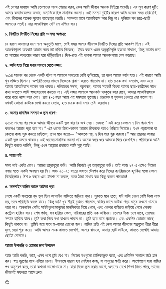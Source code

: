 এই লেখার মাধ্যমে আমি তোমাদের সাথে শেয়ার করব, কেন আমি জীবনে অনেক পিছিয়ে পড়েছি। এর মূল কারণ দুটি: আমার কনফিডেন্সের অভাব, অন্যদিকে ছিল মানসিক সমস্যা। এই সমস্যা দুইটির কারণে আমি অনেক সময় হারিয়েছি এবং জীবনের অনেক সুযোগ হাতছাড়া করেছি। সফলতা মানে আত্মবিশ্বাস আর কিছু না। দুনিয়ার সব ছাত্র-ছাত্রী আমাদের মতই। যার আত্মবিশ্বাস বেশি সে এগিয়ে যায়।

**১. বিপরীত বিপরীত লিঙ্গের প্রতি ও সময় অপচয়:**

যে বয়সে আমাদের মনে নানা অনুভূতি জাগে, সেই সময় আমার জীবনও বিপরীত লিঙ্গের প্রতি আকর্ষণ ছিল। এই আকর্ষণগুলো অযথাই আমার সময় নষ্ট করিয়ে দিয়েছে। ইয়াং বয়সে এমন অনুভূতিগুলি হয়তো সাধারণ, কিন্তু আমার জন্য তা সময়ের অপচয়ের কারণ হয়ে দাঁড়িয়েছিল। দিন-রাত এই ভাবনা আমার অনেক সময় শেষ করেছে।

**২. কাটা হাত নিয়ে সবার সামনে যেতে লজ্জা:**

২০১৪ সালের পর থেকে একটি ঘটনা যা আমাকে সবচেয়ে বেশি ভুগিয়েছে, তা হলো আমার কাটা হাত। এই কারণে আমি খুব লজ্জিত ছিলাম। অপরিচিতদের সামনে নিজেকে প্রকাশ করতে পারতাম না। হাত ঢেকে কথা বলতাম, এবং এতে আমার আত্মবিশ্বাস অনেক কম থাকত। পরিবারের সদস্য, বন্ধুবান্ধব, আমার সহকর্মী কিংবা আমার ছাত্র-ছাত্রীদের সাথে কথা বলতেও আমি স্বাচ্ছন্দ্যবোধ করতাম না। এই লজ্জা আমাকে অনেকটা ঘরকুনো করে রাখে, আমার আত্মবিশ্বাসকে ধীরে ধীরে ধ্বংস করে দেয়। প্রায় ৪-৫ বছর আমি এই সমস্যায় ভুগেছি। ক্রিকেট বা ফুটবল খেলতে বের হতাম না। যখনই কোনো কাউকে দেখা করতে যেতাম, হাত ঢেকে কথা বলার চেষ্টা করতাম।

**৩. আমার মানসিক সমস্যা ও ভুল ধারণা:**

২০১৫ সালের পর থেকে আমার জীবনে একটি ভুল ধারণার জন্ম নেয়। যেমন: “ এটা করে ফেললে ৭ দিন পড়াশোনা করলেও আমার পড়া হবে না।” এই ধরনের চিন্তা-ভাবনা আমার জীবনকে আরও পিছিয়ে দিয়েছে। যখন পড়াশোনা বা কোনো কাজ শুরু করতে চাইতাম, তখন মনে হতো— "আজকে নয়, ৭ দিন পরে শুরু করবো।" আর তারপর আবার একই ভুল চলতে থাকত। এই ধরনের মানসিক সমস্যা প্রায় অনেক বছর ধরে আমাকে ঘিরে রেখেছিল। পরিবারকে আমি কিছুই বলতে পারিনি, কিন্তু এখন আল্লাহর রহমতে আমি সুস্থ আছি।

**৪. সময় নাই**

সময় নাই একটা রোগ। আমরা তাড়াহুড়ো করি। আমি নিজেই খুব তাড়াহুড়ো করি। তাই আজ ২৭ এ এসেও নিজের বলার মতো একটা অবস্থান হয় নি। অথচ ২০-২১ বছরে অযাতা টেনশন করে নিজের ক্যারিয়ারকে হূমকির মধ্যে ফেলে দিয়েছিলাম। ঈশ ৬ বছরে এত টেনশন না করলে, আজ ঠান্ডা মাথায় কত কিছু করতে পারতাম!

**৫. অনলাইন বাজির জালে আটকা পড়া:**

শেষে একটি সবচেয়ে বড় ভুল ছিল অনলাইন বাজিতে জড়িয়ে পড়া। শুরুতে মনে হতো, যদি বাজি খেলে বেশি টাকা লাভ হয়, তবে পরিস্থিতি বদলে যাবে। কিন্তু আমি খুব শীঘ্রই বুঝতে পারলাম, বাজির জালে আটকা পড়ে মানুষ কখনো থামতে পারে না। অনলাইন গেমিং সাইটগুলো মানুষের মানসিকতা নিয়ে খেলে, এবং একবার বাজিতে জড়িয়ে গেলে সেলফ কন্ট্রোল হারিয়ে যায়। শেষ পর্যন্ত, সব হারিয়ে ফেলা, পরিবারের প্রতি এক অবিচার। তোমার টাকা চলে যাবে, তোমার সম্মান হারিয়ে যাবে। তুমি কথা দিয়ে কথা রাখতে পারবে না। তুমি হয়ে যাবে প্রতারক। এবং একদিন তোমার কাছে কিছুই থাকবে না। তুমিই হয়ে যাবে মা-বাবার চোখের জল। বাজির প্রতি এই নেশা আমার জীবনের স্বপ্নগুলো ধীরে ধীরে মুছে দেয়া শুরু করে। আমি আমার মাকে কাদতে দেখেছি, আমার বাবাকে, আমার ছোট ভাইকে, কাদতে দেখেছি আমার ছোটো বোনকে।

**আমার উপলব্ধি ও তোমার জন্য উপদেশ**

আজ আমি বলছি, ভাই, এসব পথে তুমি যেও না। নিজের স্বপ্নগুলো তালিকাভুক্ত করো, এবং প্রতিদিন সকালে উঠে প্লান কর। স্বপ্ন পূরণের পথে এগিয়ে চলো। ইসলামে হারাম হল সেইসব কাজ, যা মানুষের ক্ষতি করে। আশেপাশে যারা বাজির পথ অনুসরণ করে, তারা কখনো ভালো থাকে না। যারা নিজে ভুল করার আগে, অন্যদের দেখে শিক্ষা নিতে পারে, তাদের জীবনেই সফলতা আসে দ্রুত।

😊
